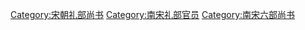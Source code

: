 [[Category:宋朝礼部尚书|Category:宋朝礼部尚书]]
[[Category:南宋礼部官员|Category:南宋礼部官员]]
[[Category:南宋六部尚书|Category:南宋六部尚书]]